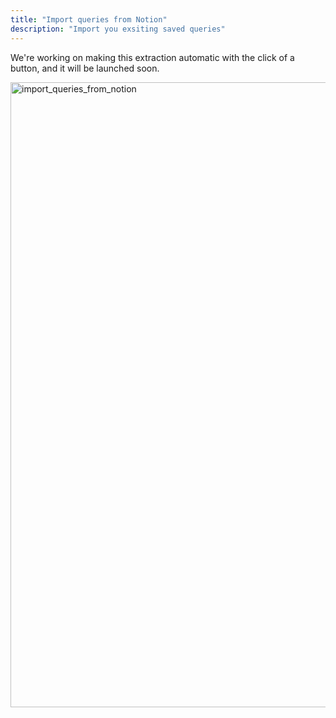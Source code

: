 ```yaml
---
title: "Import queries from Notion"
description: "Import you exsiting saved queries"
---
```


<Note>
  We're working on making this extraction automatic with the click of a button, and it will be launched soon.
</Note>


 <img src="/images/import_queries_from_notion.png" 
   alt = "import_queries_from_notion"
   width="1000" />

   
 <Steps>
  <Step title="Open your Notion page with the SQL content">
  </Step>

  <Step title="Click the three-dot menu (⋯) in the top right corner">
  </Step>

  <Step title="Select 'Export' from the dropdown menu">
  </Step>

  <Step title="In the export modal, choose 'Markdown & CSV' as the export format and click 'Export'">
  </Step>

  <Step title="Drag and drop the downloaded ZIP file into the Sherloq uploader">
  </Step>
</Steps>





